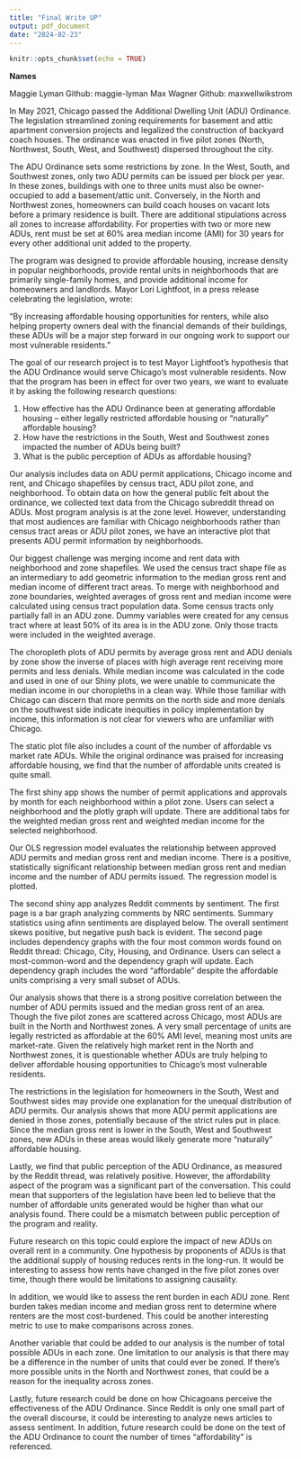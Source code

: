 ```yaml
---
title: "Final Write UP"
output: pdf_document
date: "2024-02-23"
---
```


```r
knitr::opts_chunk$set(echo = TRUE)
```

**Names**

Maggie Lyman Github: maggie-lyman
Max Wagner Github: maxwellwikstrom

In May 2021, Chicago passed the Additional Dwelling Unit (ADU) Ordinance. The legislation streamlined zoning requirements for basement and attic apartment conversion projects and legalized the construction of backyard coach houses. The ordinance was enacted in five pilot zones (North, Northwest, South, West, and Southwest) dispersed throughout the city. 

The ADU Ordinance sets some restrictions by zone. In the West, South, and Southwest zones, only two ADU permits can be issued per block per year. In these zones, buildings with one to three units must also be owner-occupied to add a basement/attic unit. Conversely, in the North and Northwest zones, homeowners can build coach houses on vacant lots before a primary residence is built. There are additional stipulations across all zones to increase affordability. For properties with two or more new ADUs, rent must be set at 60% area median income (AMI) for 30 years for every other additional unit added to the property. 

The program was designed to provide affordable housing, increase density in popular neighborhoods, provide rental units in neighborhoods that are primarily single-family homes, and provide additional income for homeowners and landlords. Mayor Lori Lightfoot, in a press release celebrating the legislation, wrote:

“By increasing affordable housing opportunities for renters, while also helping property owners deal with the financial demands of their buildings, these ADUs will be a major step forward in our ongoing work to support our most vulnerable residents.”

The goal of our research project is to test Mayor Lightfoot’s hypothesis that the ADU Ordinance would serve Chicago’s most vulnerable residents. Now that the program has been in effect for over two years, we want to evaluate it by asking the following research questions:

  1. How effective has the ADU Ordinance been at generating affordable housing – either legally restricted affordable housing or “naturally” affordable housing?
  2. How have the restrictions in the South, West and Southwest zones impacted the number of ADUs being built?
  3. What is the public perception of ADUs as affordable housing?

Our analysis includes data on ADU permit applications, Chicago income and rent, and Chicago shapefiles by census tract, ADU pilot zone, and neighborhood. To obtain data on how the general public felt about the ordinance, we collected text data from the Chicago subreddit thread on ADUs. Most program analysis is at the zone level. However, understanding that most audiences are familiar with Chicago neighborhoods rather than census tract areas or ADU pilot zones, we have an interactive plot that presents ADU permit information by neighborhoods. 

Our biggest challenge was merging income and rent data with neighborhood and zone shapefiles. We used the census tract shape file as an intermediary to add geometric information to the median gross rent and median income of different tract areas. To merge with neighborhood and zone boundaries, weighted averages of gross rent and median income were calculated using census tract population data. Some census tracts only partially fall in an ADU zone. Dummy variables were created for any census tract where at least 50% of its area is in the ADU zone. Only those tracts were included in the weighted average.

The choropleth plots of ADU permits by average gross rent and ADU denials by zone show the inverse of places with high average rent receiving more permits and less denials. While median income was calculated in the code and used in one of our Shiny plots, we were unable to communicate the median income in our choropleths in a clean way. While those familiar with Chicago can discern that more permits on the north side and more denials on the southwest side indicate inequities in policy implementation by income, this information is not clear for viewers who are unfamiliar with Chicago. 

The static plot file also includes a count of the number of affordable vs market rate ADUs. While the original ordinance was praised for increasing affordable housing, we find that the number of affordable units created is quite small. 

The first shiny app shows the number of permit applications and approvals by month for each neighborhood within a pilot zone. Users can select a neighborhood and the plotly graph will update. There are additional tabs for the weighted median gross rent and weighted median income for the selected neighborhood.

Our OLS regression model evaluates the relationship between approved ADU permits and median gross rent and median income. There is a positive, statistically significant relationship between median gross rent and median income and the number of ADU permits issued. The regression model is plotted.

The second shiny app analyzes Reddit comments by sentiment. The first page is a bar graph analyzing comments by NRC sentiments. Summary statistics using afinn sentiments are displayed below. The overall sentiment skews positive, but negative push back is evident. The second page includes dependency graphs with the four most common words found on Reddit thread: Chicago, City, Housing, and Ordinance. Users can select a most-common-word and the dependency graph will update. Each dependency graph includes the word “affordable” despite the affordable units comprising a very small subset of ADUs. 

Our analysis shows that there is a strong positive correlation between the number of ADU permits issued and the median gross rent of an area. Though the five pilot zones are scattered across Chicago, most ADUs are built in the North and Northwest zones. A very small percentage of units are legally restricted as affordable at the 60% AMI level, meaning most units are market-rate. Given the relatively high market rent in the North and Northwest zones, it is questionable whether ADUs are truly helping to deliver affordable housing opportunities to Chicago’s most vulnerable residents.

The restrictions in the legislation for homeowners in the South, West and Southwest sides may provide one explanation for the unequal distribution of ADU permits. Our analysis shows that more ADU permit applications are denied in those zones, potentially because of the strict rules put in place. Since the median gross rent is lower in the South, West and Southwest zones, new ADUs in these areas would likely generate more “naturally” affordable housing.

Lastly, we find that public perception of the ADU Ordinance, as measured by the Reddit thread, was relatively positive. However, the affordability aspect of the program was a significant part of the conversation. This could mean that supporters of the legislation have been led to believe that the number of affordable units generated would be higher than what our analysis found. There could be a mismatch between public perception of the program and reality.

Future research on this topic could explore the impact of new ADUs on overall rent in a community. One hypothesis by proponents of ADUs is that the additional supply of housing reduces rents in the long-run. It would be interesting to assess how rents have changed in the five pilot zones over time, though there would be limitations to assigning causality.

In addition, we would like to assess the rent burden in each ADU zone. Rent burden takes median income and median gross rent to determine where renters are the most cost-burdened. This could be another interesting metric to use to make comparisons across zones. 

Another variable that could be added to our analysis is the number of total possible ADUs in each zone. One limitation to our analysis is that there may be a difference in the number of units that could ever be zoned. If there’s more possible units in the North and Northwest zones, that could be a reason for the inequality across zones.

Lastly, future research could be done on how Chicagoans perceive the effectiveness of the ADU Ordinance. Since Reddit is only one small part of the overall discourse, it could be interesting to analyze news articles to assess sentiment. In addition, future research could be done on the text of the ADU Ordinance to count the number of times “affordability” is referenced.


